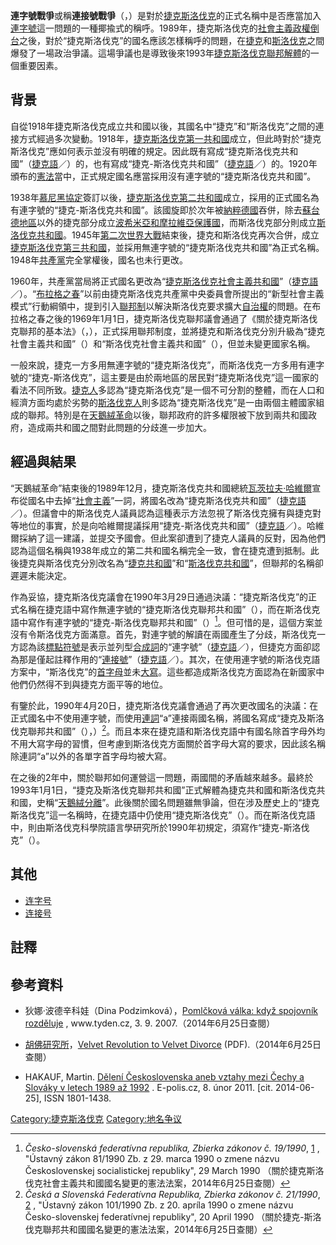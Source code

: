 '''連字號戰爭'''或稱'''連接號戰爭'''（{{lang-cs|Pomlčková válka}}，{{lang-sk|Pomlčková vojna}}）是對於[[捷克斯洛伐克|捷克斯洛伐克]]的正式名稱中是否應當加入[[連字號|連字號]]這一問題的一種揶揄式的稱呼。1989年，捷克斯洛伐克的[[天鵝絨革命|社會主義政權倒台]]之後，對於“捷克斯洛伐克”的國名應該怎樣稱呼的問題，在[[捷克|捷克]]和[[斯洛伐克|斯洛伐克]]之間爆發了一場政治爭議。這場爭議也是導致後來1993年[[天鵝絨分離|捷克斯洛伐克聯邦解體]]的一個重要因素。

== 背景 ==
自從1918年捷克斯洛伐克成立共和國以後，其國名中“捷克”和“斯洛伐克”之間的連接方式經過多次變動。1918年，[[捷克斯洛伐克第一共和國|捷克斯洛伐克第一共和國]]成立，但此時對於“捷克斯洛伐克”應如何表示並沒有明確的規定。因此既有寫成“捷克斯洛伐克共和國”（[[捷克語|捷克語]]／{{lang-sk|Československá republika}}）的，也有寫成“捷克-斯洛伐克共和國”（[[捷克語|捷克語]]／{{lang-sk|Česko-Slovenská republika}}）的。1920年頒布的[[憲法|憲法]]當中，正式規定國名應當採用沒有連字號的“捷克斯洛伐克共和國”。

1938年[[慕尼黑協定|慕尼黑協定]]簽訂以後，[[捷克斯洛伐克共和国|捷克斯洛伐克第二共和國]]成立，採用的正式國名為有連字號的“捷克-斯洛伐克共和國”。該國旋即於次年被[[納粹德國|納粹德國]]吞併，除去[[蘇台德地區|蘇台德地區]]以外的捷克部分成立[[波希米亞和摩拉維亞保護國|波希米亞和摩拉維亞保護國]]，而斯洛伐克部分則成立[[斯洛伐克共和國_(1939-1945)|斯洛伐克共和國]]。1945年[[第二次世界大戰|第二次世界大戰]]結束後，捷克和斯洛伐克再次合併，成立[[捷克斯洛伐克|捷克斯洛伐克第三共和國]]，並採用無連字號的“捷克斯洛伐克共和國”為正式名稱。1948年[[捷克斯洛伐克共產黨|共產黨]]完全掌權後，國名也未行更改。

1960年，共產黨當局將正式國名更改為“[[捷克斯洛伐克社會主義共和國|捷克斯洛伐克社會主義共和國]]”（[[捷克語|捷克語]]／{{lang-sk|Československá socialistická republika}}）。“[[布拉格之春|布拉格之春]]”以前由捷克斯洛伐克共產黨中央委員會所提出的“新型社會主義模式”行動綱領中，提到引入[[聯邦制|聯邦制]]以解決斯洛伐克要求擴大[[自治權|自治權]]的問題。在布拉格之春之後的1969年1月1日，捷克斯洛伐克聯邦議會通過了《關於捷克斯洛伐克聯邦的基本法》（{{lang-cs|Ústavní zákon o československé federaci}}，{{lang-sk|Ústavný zákon o česko-slovenskej federácii}}），正式採用聯邦制度，並將捷克和斯洛伐克分別升級為“捷克社會主義共和國”（{{lang-cs|Česká socialistická republika}}）和“斯洛伐克社會主義共和國”（{{lang-sk|Slovenská socialistická republika}}），但並未變更國家名稱。

一般來說，捷克一方多用無連字號的“捷克斯洛伐克”，而斯洛伐克一方多用有連字號的“捷克-斯洛伐克”，這主要是由於兩地區的居民對“捷克斯洛伐克”這一國家的看法不同所致。[[捷克人|捷克人]]多認為“捷克斯洛伐克”是一個不可分割的整體，而在人口和經濟方面均處於劣勢的[[斯洛伐克人|斯洛伐克人]]則多認為“捷克斯洛伐克”是一由兩個主體國家組成的聯邦。特別是在[[天鵝絨革命|天鵝絨革命]]以後，聯邦政府的許多權限被下放到兩共和國政府，造成兩共和國之間對此問題的分歧進一步加大。

== 經過與結果 ==
“天鵝絨革命”結束後的1989年12月，捷克斯洛伐克共和國總統[[瓦茨拉夫·哈維爾|瓦茨拉夫·哈維爾]]宣布從國名中去掉“[[社會主義|社會主義]]”一詞，將國名改為“捷克斯洛伐克共和國”（[[捷克語|捷克語]]／{{lang-sk|Československá republika}}）。但議會中的斯洛伐克人議員認為這種表示方法忽視了斯洛伐克擁有與捷克對等地位的事實，於是向哈維爾提議採用“捷克-斯洛伐克共和國”（[[捷克語|捷克語]]／{{lang-sk|Česko-Slovenská republika}}）。哈維爾採納了這一建議，並提交予國會。但此案卻遭到了捷克人議員的反對，因為他們認為這個名稱與1938年成立的第二共和國名稱完全一致，會在捷克遭到抵制。此後捷克與斯洛伐克分別改名為“[[捷克共和國|捷克共和國]]”和“[[斯洛伐克共和國|斯洛伐克共和國]]”，但聯邦的名稱卻遲遲未能決定。

作為妥協，捷克斯洛伐克議會在1990年3月29日通過決議：“捷克斯洛伐克”的正式名稱在捷克語中寫作無連字號的“捷克斯洛伐克聯邦共和國”（{{lang-cs|Československá federativní republika}}），而在斯洛伐克語中寫作有連字號的“捷克-斯洛伐克聯邦共和國”（{{lang-sk|Česko-slovenská federatívna republika}}）<ref>''Česko-slovenská federatívna republika, Zbierka zákonov č. 19/1990'', [http://www.zbierka.sk/zz/predpisy/default.aspx?PredpisID=10334&FileName=90-z081&Rocnik=1990] {{Wayback|url=http://www.zbierka.sk/zz/predpisy/default.aspx?PredpisID=10334&FileName=90-z081&Rocnik=1990 |date=20120209135543 }}, "Ústavný zákon 81/1990 Zb. z 29. marca 1990 o zmene názvu Československej socialistickej republiky", 29 March 1990 {{sk icon}} （關於捷克斯洛伐克社會主義共和國國名變更的憲法法案，2014年6月25日查閱）</ref>。但可惜的是，這個方案並沒有令斯洛伐克方面滿意。首先，對連字號的解讀在兩國產生了分歧，斯洛伐克一方認為該[[標點符號|標點符號]]是表示並列型[[合成詞|合成詞]]的“連字號”（[[捷克語|捷克語]]／{{lang-sk|spojovník}}），但捷克方面卻認為那是僅起註釋作用的“[[連接號|連接號]]”（[[捷克語|捷克語]]／{{lang-sk|pomlčka}}）。其次，在使用連字號的斯洛伐克語方案中，“斯洛伐克”的[[首字母|首字母]]並未[[大寫字母|大寫]]。這些都造成斯洛伐克方面認為在新國家中他們仍然得不到與捷克方面平等的地位。

有鑒於此，1990年4月20日，捷克斯洛伐克議會通過了再次更改國名的決議：在正式國名中不使用連字號，而使用[[連詞|連詞]]“a”連接兩國名稱，將國名寫成“捷克及斯洛伐克聯邦共和國”（{{lang-cs|Česká a Slovenská Federativní Republika}}），{{lang-sk|Česká a Slovenská Federatívna Republika}}）<ref>''Česká a Slovenská Federatívna Republika, Zbierka zákonov č. 21/1990'', [http://www.zakonypreludi.sk/zz/1990-101] {{Wayback|url=http://www.zakonypreludi.sk/zz/1990-101 |date=20131011191512 }}, "Ústavný zákon 101/1990 Zb. z 20. apríla 1990 o zmene názvu Česko-slovenskej federatívnej republiky", 20 April 1990 {{sk icon}} （關於捷克-斯洛伐克聯邦共和國國名變更的憲法法案，2014年6月25日查閱）</ref>。而且本來在捷克語和斯洛伐克語中有國名除首字母外均不用大寫字母的習慣，但考慮到斯洛伐克方面關於首字母大寫的要求，因此該名稱除連詞“a”以外的各單字首字母均被大寫。

在之後的2年中，關於聯邦如何運營這一問題，兩國間的矛盾越來越多。最終於1993年1月1日，“捷克及斯洛伐克聯邦共和國”正式解體為捷克共和國和斯洛伐克共和國，史稱“[[天鵝絨分離|天鵝絨分離]]”。此後關於國名問題雖無爭論，但在涉及歷史上的“捷克斯洛伐克”這一名稱時，在捷克語中仍使用“捷克斯洛伐克”（{{lang-cs|Československo}}）。而在斯洛伐克語中，則由斯洛伐克科學院語言學研究所於1990年初規定，須寫作“捷克-斯洛伐克”（{{lang-sk|Česko-Slovensko}}）。

==其他==
*[[连字号|连字号]]
*[[连接号|连接号]]

== 註釋 ==
{{Reflist}}

== 參考資料 ==
* {{cs}}狄娜·波德辛科娃（Dina Podzimková），[http://www.tyden.cz/rubriky/domaci/15-let-od-rozpadu-csfr/pomlckova-valka-kdyz-spojovnik-rozdeluje_21158.html Pomlčková válka: když spojovník rozděluje] {{Wayback|url=http://www.tyden.cz/rubriky/domaci/15-let-od-rozpadu-csfr/pomlckova-valka-kdyz-spojovnik-rozdeluje_21158.html |date=20160310063318 }}, www.tyden.cz, 3. 9. 2007.（2014年6月25日查閱）
* {{en}}[[胡佛研究所|胡佛研究所]]，[http://media.hoover.org/sites/default/files/documents/0817944915_284.pdf Velvet Revolution to Velvet Divorce] {{Wayback|url=http://media.hoover.org/sites/default/files/documents/0817944915_284.pdf |date=20210224024806 }}(PDF).（2014年6月25日查閱）
* {{cs}}HAKAUF, Martin. [http://www.e-polis.cz/politicke-teorie/583-deleni-ceskoslovenska-aneb-vztahy-mezi-cechy-a-slovaky-v-letech-1989-az-1992.html Dělení Československa aneb vztahy mezi Čechy a Slováky v letech 1989 až 1992] {{Wayback|url=http://www.e-polis.cz/politicke-teorie/583-deleni-ceskoslovenska-aneb-vztahy-mezi-cechy-a-slovaky-v-letech-1989-az-1992.html |date=20140419235459 }}. E-polis.cz, 8. únor 2011. [cit. 2014-06-25], ISSN 1801-1438.

[[Category:捷克斯洛伐克|Category:捷克斯洛伐克]]
[[Category:地名争议|Category:地名争议]]